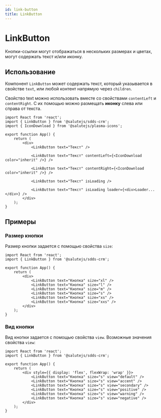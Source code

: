```yaml
---
id: link-button
title: LinkButton
---
```



# LinkButton
Кнопки-ссылки могут отображаться в нескольких размерах и цветах, могут содержать текст и/или иконку.

<Description name="LinkButton" />
<PropsTable name="LinkButton" />

## Использование
Компонент `LinkButton` может содержать текст, который указывается в
свойстве `text`, или любой контент напрямую через `children`.

Свойство text можно использовать вместе со свойствами `contentLeft` и `contentRight`.
С их помощью можно размещать **иконку** слева или справа от текста.

```tsx live
import React from 'react';
import { LinkButton } from '@salutejs/sdds-crm';
import { IconDownload } from '@salutejs/plasma-icons';

export function App() {
    return (
        <div>
            <LinkButton text="Текст" />

            <LinkButton text="Текст" contentLeft={<IconDownload color="inherit" />} />

            <LinkButton text="Текст" contentRight={<IconDownload color="inherit" />} />

            <LinkButton text="Текст" isLoading />

            <LinkButton text="Текст" isLoading loader={<div>Loader...</div>} />
        </div>
    );
}
```

## Примеры

### Размер кнопки
Размер кнопки задается с помощью свойства `size`:

```tsx live
import React from 'react';
import { LinkButton } from '@salutejs/sdds-crm';

export function App() {
    return (
        <div>
            <LinkButton text="Кнопка" size="xl" />
            <LinkButton text="Кнопка" size="l" />
            <LinkButton text="Кнопка" size="m" />
            <LinkButton text="Кнопка" size="s" />
            <LinkButton text="Кнопка" size="xs" />
            <LinkButton text="Кнопка" size="xxs" />
        </div>
    );
}
```

### Вид кнопки
Вид кнопки задается с помощью свойства `view`. Возможные значения свойства `view`:

```tsx live
import React from 'react';
import { LinkButton } from '@salutejs/sdds-crm';

export function App() {
    return (
        <div style={{ display: 'flex', flexWrap: 'wrap' }}>
            <LinkButton text="Кнопка" size="s" view="default" />
            <LinkButton text="Кнопка" size="s" view="accent" />
            <LinkButton text="Кнопка" size="s" view="secondary" />
            <LinkButton text="Кнопка" size="s" view="positive" />
            <LinkButton text="Кнопка" size="s" view="warning" />
            <LinkButton text="Кнопка" size="s" view="negative" />
        </div>
    );
}
```
